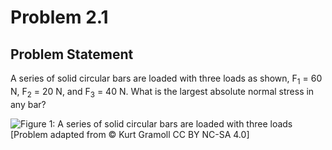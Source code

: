 # Problem 2.1 {.unnumbered}

## Problem Statement
A series of solid circular bars are loaded with three loads as shown, F<sub>1</sub> = 60 N, F<sub>2</sub> = 20 N, and F<sub>3</sub> = 40 N. What is the largest absolute normal stress in any bar?

![Figure 1: A series of solid circular bars are loaded with three loads](images/138.png){fig-alt="Picture with a series of circular bars of three different diameters loaded with three loads attached to a wall."}
\[Problem adapted from © Kurt Gramoll CC BY NC-SA 4.0\]

